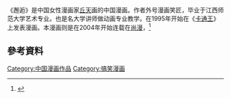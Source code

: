 《邂逅》是中国女性漫画家[[丘天|丘天]]画的中国漫画。作者外号漫画笑匠，毕业于江西师范大学艺术专业。也是名大学讲师做动画专业教学。在1995年开始在《[[卡通王|卡通王]]》上发表漫画。本漫画则是在2004年开始连载在[[尚漫|尚漫]]，<ref>{{Cite news|url=http://www.ahyouth.com/news/20110811/530233.shtml|title=当尚漫“邂逅”丘天|language=zh-cn|publisher=安青网|author=|date=2012-07-10|accessdate=2015-04-25}}{{Dead link|date=2020年1月 |bot=InternetArchiveBot |fix-attempted=yes }}</ref>
==參考資料==
{{Reflist}}

[[Category:中国漫画作品|Category:中国漫画作品]]
[[Category:搞笑漫画|Category:搞笑漫画]]